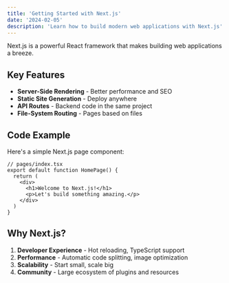 ```yaml
---
title: 'Getting Started with Next.js'
date: '2024-02-05'
description: 'Learn how to build modern web applications with Next.js'
---
```


Next.js is a powerful React framework that makes building web applications a breeze.

## Key Features

- **Server-Side Rendering** - Better performance and SEO
- **Static Site Generation** - Deploy anywhere
- **API Routes** - Backend code in the same project
- **File-System Routing** - Pages based on files

## Code Example

Here's a simple Next.js page component:

```tsx
// pages/index.tsx
export default function HomePage() {
  return (
    <div>
      <h1>Welcome to Next.js!</h1>
      <p>Let's build something amazing.</p>
    </div>
  )
}
```

## Why Next.js?

1. **Developer Experience** - Hot reloading, TypeScript support
2. **Performance** - Automatic code splitting, image optimization
3. **Scalability** - Start small, scale big
4. **Community** - Large ecosystem of plugins and resources

